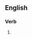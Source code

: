 ==English==

===Verb===
{{head|en|verb form}}

# {{present participle of|en|hold all the aces|nocat=1}}